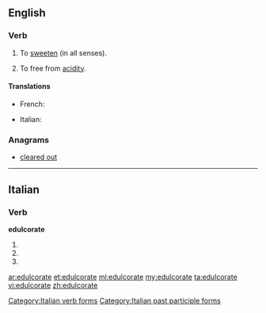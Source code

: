 ==English==

===Verb===
{{en-verb|edulcorat|ing}}

# {{context|rare|lang=en}} To [[sweeten]] (in all senses).
# {{context|rare|lang=en}} To free from [[acidity]].

====Translations====
{{trans-top|to sweeten}}
* French: {{t+|fr|édulcorer}}
{{trans-mid}}
* Italian: {{t+|it|edulcorare}}
{{trans-bottom}}

{{trans-top|to free from acidity}}
{{trans-mid}}
{{trans-bottom}}

===Anagrams===
* [[cleared out#English|cleared out]]

----

==Italian==

===Verb===
'''edulcorate'''

# {{conjugation of|edulcorare||2|p|pres|ind|lang=it}}
# {{conjugation of|edulcorare||2|p|imp|lang=it}}
# {{form of|[[feminine|Feminine]] plural|edulcorato}}

[[Category:Italian verb forms]]
[[Category:Italian past participle forms]]

[[ar:edulcorate]]
[[et:edulcorate]]
[[ml:edulcorate]]
[[my:edulcorate]]
[[ta:edulcorate]]
[[vi:edulcorate]]
[[zh:edulcorate]]